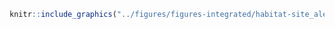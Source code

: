 <!-- #### Habitats - Sites d'alevinage {-} -->


<!-- -------------------------------------------------- -->

```r
knitr::include_graphics("../figures/figures-integrated/habitat-site_alevinage.png")
```

<br>
